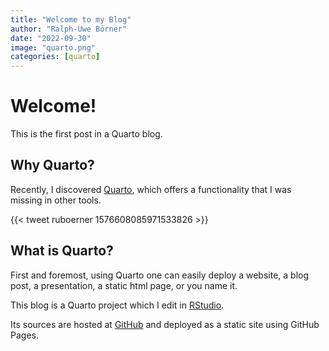 ```yaml
---
title: "Welcome to my Blog"
author: "Ralph-Uwe Börner"
date: "2022-09-30"
image: "quarto.png"
categories: [quarto]
---
```


# Welcome!

This is the first post in a Quarto blog.

## Why Quarto?

Recently, I discovered [Quarto](http://quarto.org), which offers a functionality that I was missing in other tools.

{{< tweet ruboerner 1576608085971533826 >}}

## What is Quarto?

First and foremost, using Quarto one can easily deploy a website, a blog post, a presentation, a static html page, or you name it.

This blog is a Quarto project which I edit in [RStudio](http://www.rstudio.com).

Its sources are hosted at [GitHub](http://github.com/ruboerner/Blog) and deployed as a static site using GitHub Pages.
